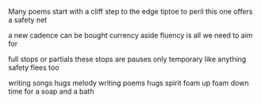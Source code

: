 Many poems start with a cliff
step to the edge
tiptoe to peril
this one offers a safety net

a new cadence can be bought
currency aside
fluency is all
we need to aim for

full stops or partials
these stops are pauses
only temporary
like anything
safety flees too

writing songs hugs melody
writing poems hugs spirit
foam up foam down
time for a soap and a bath